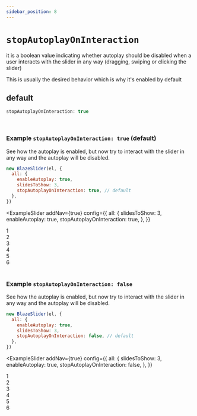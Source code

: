 ```yaml
---
sidebar_position: 8
---
```


# `stopAutoplayOnInteraction`


it is a boolean value indicating whether autoplay should be disabled when a user interacts with the slider in any way (dragging, swiping or clicking the slider)

This is usually the desired behavior which is why it's enabled by default

## default

```typescript
stopAutoplayOnInteraction: true
```

<br />

### Example `stopAutoplayOnInteraction: true` (default)

See how the autoplay is enabled, but now try to interact with the slider in any way and the autoplay will be disabled.

```javascript
new BlazeSlider(el, {
  all: {
    enableAutoplay: true,
    slidesToShow: 3,
    stopAutoplayOnInteraction: true, // default
  },
})
```

<ExampleSlider
  addNav={true}
  config={{
    all: {
      slidesToShow: 3,
      enableAutoplay: true,
      stopAutoplayOnInteraction: true,
    },
  }}
>
  <div> 1 </div>
  <div> 2 </div>
  <div> 3 </div>
  <div> 4 </div>
  <div> 5 </div>
  <div> 6 </div>
</ExampleSlider>

<br />

### Example `stopAutoplayOnInteraction: false`

See how the autoplay is enabled, but now try to interact with the slider in any way and the autoplay will be disabled.

```javascript
new BlazeSlider(el, {
  all: {
    enableAutoplay: true,
    slidesToShow: 3,
    stopAutoplayOnInteraction: false, // default
  },
})
```

<ExampleSlider
  addNav={true}
  config={{
    all: {
      slidesToShow: 3,
      enableAutoplay: true,
      stopAutoplayOnInteraction: false,
    },
  }}
>
  <div> 1 </div>
  <div> 2 </div>
  <div> 3 </div>
  <div> 4 </div>
  <div> 5 </div>
  <div> 6 </div>
</ExampleSlider>
